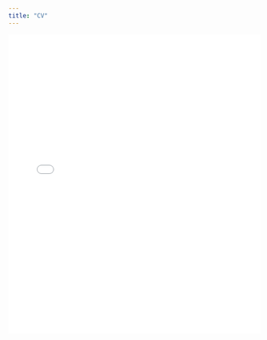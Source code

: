 ```yaml
---
title: "CV"
---
```


<iframe src="CV.pdf" width="100%" height="600px" style="border: none;">

</iframe>

